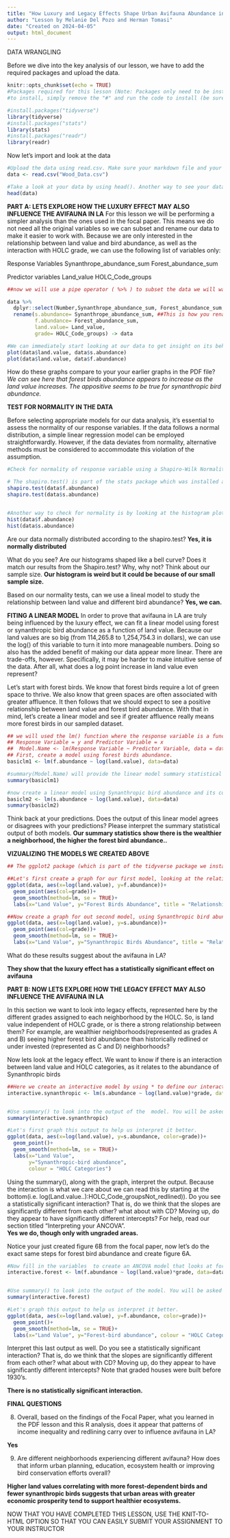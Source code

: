 ```yaml
---
title: "How Luxury and Legacy Effects Shape Urban Avifauna Abundance in Los Angeles, California - INSTRUCTOR VERSION"
author: "Lesson by Melanie Del Pozo and Herman Tomasi"
date: "Created on 2024-04-05"
output: html_document
---
```


DATA WRANGLING

Before we dive into the key analysis of our lesson, we have to add the required packages and upload the data.


```r

knitr::opts_chunk$set(echo = TRUE)
#Packages required for this lesson (Note: Packages only need to be installed once) 
#to install, simply remove the "#" and run the code to install (be sure to remove the line of code or add the # back so that it doesn't install every time you run the code)

#install.packages("tidyverse")
library(tidyverse)
#install.packages("stats")
library(stats)
#install.packages("readr")
library(readr)

```

Now let's import and look at the data

```r
#Upload the data using read.csv. Make sure your markdown file and your data are in the same folder
data <- read.csv("Wood_Data.csv")

#Take a look at your data by using head(). Another way to see your data fully, it by double clicking it on the "Environment" section at the top right. 
head(data)
```

**PART A: LETS EXPLORE HOW THE LUXURY EFFECT MAY ALSO INFLUENCE THE AVIFAUNA IN LA**
For this lesson we will be performing a simpler analysis than the ones used in the focal paper. This means we do not need all the original variables so we can subset and rename our data to make it easier to work with. Because we are only interested in the relationship between land value and bird abundance, as well as the interaction with HOLC grade, we can use the following list of variables only: 

Response Variables
Synanthrope_abundance_sum 
Forest_abundance_sum

Predictor variables
Land_value
HOLC_Code_groups


```r
##now we will use a pipe operator ( %>% ) to subset the data we will want to use in our analyses. R pipes are a way to run multiple operations together in a concise way, which can then be made into a new dataframe without affecting the original dataframe.

data %>% 
  dplyr::select(Number,Synanthrope_abundance_sum, Forest_abundance_sum, Land_value, HOLC_Code_groups) %>% ##this selects only the columns of data of interest 
  rename(s.abundance= Synanthrope_abundance_sum, ##This is how you rename column names
         f.abundance= Forest_abundance_sum, 
         land.value= Land_value, 
         grade= HOLC_Code_groups) -> data

#We can immediately start looking at our data to get insight on its behavior compared to our expectations. Use the plot(data$landvalue, data$forestbirdsbundance) to look at a preliminary plot of the relationship of these two variables, then do another one to look into synanthropic bird abundance this time. 
plot(data$land.value, data$s.abundance)
plot(data$land.value, data$f.abundance)

```

How do these graphs compare to your your earlier graphs in the PDF file? 
*We can see here that forest birds abundance appears to increase as the land value increases. The appositive seems to be true for synanthropic bird abundance.*

**TEST FOR NORMALITY IN THE DATA**

Before selecting appropriate models for our data analysis, it's essential to assess the normality of our response variables. If the data follows a normal distribution, a simple linear regression model can be employed straightforwardly. However, if the data deviates from normality, alternative methods must be considered to accommodate this violation of the assumption.


```r
#Check for normality of response variable using a Shapiro-Wilk Normality Test - if the p-value is greater than 0.05 we can conclude that the data are normally distributed.

# The shapiro.test() is part of the stats package which was installed above.Here we provide you with the code for the forest bird variable, modify it to use the synanthropic bird abundance variable. 
shapiro.test(data$f.abundance)
shapiro.test(data$s.abundance)


#Another way to check for normality is by looking at the histogram plot. A normal distribution will be shaped like a bell curve. Use hist() to look at the normality of the data for both bird abundance variables.
hist(data$f.abundance)
hist(data$s.abundance)


```

Are our data normally distributed according to the shapiro.test? **Yes, it is normally distributed**

What do you see? Are our histograms shaped like a bell curve? Does it match our results from the Shapiro.test? Why, why not? Think about our sample size. 
**Our histogram is weird but it could be because of our small sample size.**

Based on our normality tests, can we use a lineal model to study the relationship between land value and different bird abundance? **Yes, we can.**


**FITING A LINEAR MODEL**
In order to prove that avifauna in LA are truly being influenced by the luxury effect, we can fit a linear model using forest or synanthropic bird abundance as a function of land value. Because our land values are so big (from 114,265.8 to 1,254,754.3 in dollars), we can use the log() of this variable to turn it into more manageable numbers. Doing so also has the added benefit of making our data appear more linear. There are trade-offs, however. Specifically, it may be harder to make intuitive sense of the data. After all, what does a log point increase in land value even represent?

Let's start with forest birds. We know that forest birds require a lot of green space to thrive. We also know that green spaces are often associated with greater affluence. It then follows that we should expect to see a positive relationship between land value and forest bird abundance. With that in mind, let's create a linear model and see if greater affluence really means more forest birds in our sampled dataset.

```r

## we will used the lm() function where the response variable is a function (~) of the dependent variable
## Response Variable = y and Predictor Variable = x
##  Model.Name <- lm(Response Variable ~ Predictor Variable, data = dataframe)
## First, create a model using forest birds abundance. 
basiclm1 <- lm(f.abundance ~ log(land.value), data=data)

#summary(Model.Name) will provide the linear model summary statistical output
summary(basiclm1)

#now create a linear model using Synanthropic bird abundance and its corresponding summary
basiclm2 <- lm(s.abundance ~ log(land.value), data=data)
summary(basiclm2)
```

Think back at your predictions. Does the output of this linear model agrees or disagrees with your predictions? Please interpret the summary statistical output of both models.
**Our summary statistics show there is the wealthier a neighborhood, the higher the forest bird abundance..**


**VIZUALIZING THE MODELS WE CREATED ABOVE**

```r
## The ggplot2 package (which is part of the tidyverse package we installed above) is used to create data visualizations that can be highly customized (learn more about this package here https://ggplot2.tidyverse.org/)

##Let's first create a graph for our first model, looking at the relationship between land value and forest bird abundance. Use col=grade. 
ggplot(data, aes(x=log(land.value), y=f.abundance))+
  geom_point(aes(col=grade))+
  geom_smooth(method=lm, se = TRUE)+
  labs(x="Land Value", y="Forest Birds Abundance", title = "Relationship between Land Value and Forest Bird Abundance", colour = "HOLC Grade")

##Now create a graph for out second model, using Synanthropic bird abundance as the response variable. Here too use col=grade.
ggplot(data, aes(x=log(land.value), y=s.abundance))+
  geom_point(aes(col=grade))+
  geom_smooth(method=lm, se = TRUE)+
  labs(x="Land Value", y="Synanthropic Birds Abundance", title = "Relationship between Land Value and Synanthropic Bird Abundance", colour = "HOLC Grade") 
```

What do these results suggest about the avifauna in LA? 

**They show that the luxury effect has a statistically significant effect on avifauna** 


**PART B: NOW LETS EXPLORE HOW THE LEGACY EFFECT MAY ALSO INFLUENCE THE AVIFAUNA IN LA**

In this section we want to look into legacy effects, represented here by the different grades assigned to each neighborhood by the HOLC. So, is land value independent of HOLC grade, or is there a strong relationship between them? For example, are wealthier neighborhoods(represented as grades A and B) seeing higher forest bird abundance than historically redlined or under invested (represented as C and D)  neighborhoods? 

Now lets look at the legacy effect. We want to know if there is an interaction between land value and HOLC categories, as it relates to the abundance of Synanthropic birds


```r

##Here we create an interactive model by using * to define our interaction term 
interactive.synanthropic <- lm(s.abundance ~ log(land.value)*grade, data=data)


#Use summary() to look into the output of the  model. You will be asked to interpret this outcome.
summary(interactive.synanthropic)

#Let's first graph this output to help us interpret it better. 
ggplot(data, aes(x=log(land.value), y=s.abundance, color=grade))+
  geom_point()+
  geom_smooth(method=lm, se = TRUE)+
  labs(x="Land Value", 
       y="Synanthropic-bird abundance", 
       colour = "HOLC Categories")
```

Using the summary(), along with the graph, interpret the output. Because the interaction is what we care about we can read this by starting at the bottom(i.e. log(Land.value..):HOLC_Code_groupsNot_redlined)). Do you see a statistically significant interaction? That is, do we think that the slopes are significantly different from each other? what about with CD? Moving up, do they appear to have significantly different intercepts? For help, read our section titled "Interpreting your ANCOVA".  
**Yes we do, though only with ungraded areas.**


Notice your just created figure 6B from the focal paper, now let's do the exact same steps for forest bird abundance and create figure 6A.

```r

#Now fill in the variables  to create an ANCOVA model that looks at forest bird abundance (f.abundance) as a function of (~) land value (land.value) and an interaction (*) with HOLC grade (grade)
interactive.forest <- lm(f.abundance ~ log(land.value)*grade, data=data)


#Use summary() to look into the output of the model. You will be asked to interpret this outcome.
summary(interactive.forest) 

#Let's graph this output to help us interpret it better. 
ggplot(data, aes(x=log(land.value), y=f.abundance, color=grade))+
  geom_point()+
  geom_smooth(method=lm, se = TRUE)+
  labs(x="Land Value", y="Forest-bird abundance", colour = "HOLC Categories")

```

Interpret this last output as well. Do you see a statistically significant interaction? That is, do we think that the slopes are significantly different from each other? what about with CD? Moving up, do they appear to have significantly different intercepts? Note that graded houses were built before 1930's.  

**There is no statistically significant interaction.**

**FINAL QUESTIONS**

8. Overall, based on the findings of the Focal Paper, what you learned in the PDF lesson and this R analysis, does it appear that patterns of income inequality and redlining carry over to influence avifauna in LA?

**Yes**

9. Are different neighborhoods experiencing different avifauna? How does that inform urban planning, education, ecosystem health or improving bird conservation efforts overall? 

**Higher land values correlating with more forest-dependent birds and fewer synanthropic birds suggests that urban areas with greater economic prosperity tend to support healthier ecosystems.**

NOW THAT YOU HAVE COMPLETED THIS LESSON, USE THE KNIT-TO-HTML OPTION SO THAT YOU CAN EASILY SUBMIT YOUR ASSIGNMENT TO YOUR INSTRUCTOR



